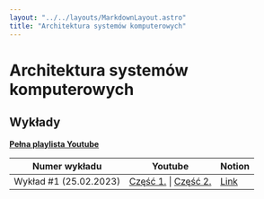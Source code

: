 ```yaml
---
layout: "../../layouts/MarkdownLayout.astro"
title: "Architektura systemów komputerowych"
---
```


# Architektura systemów komputerowych

## Wykłady

[**Pełna playlista Youtube**](https://www.youtube.com/playlist?list=PLxnzOnUpNzMBcamvzq0ktoyRrVv7d7crM)

| Numer wykładu          | Youtube                                                                              | Notion                                                                                                                        |
| ---------------------- | ------------------------------------------------------------------------------------ | ----------------------------------------------------------------------------------------------------------------------------- |
| Wykład #1 (25.02.2023) | [Część 1.](https://youtu.be/YwQCp4BLqBo) \| [Część 2.](https://youtu.be/F5bRQQndTp8) | [Link](https://zippy-tamarillo-525.notion.site/Architektura-System-w-Komputerowych-Wyk-ad-1-91fce88c9d8f4f7ebbcef8c9a075eb86) |
